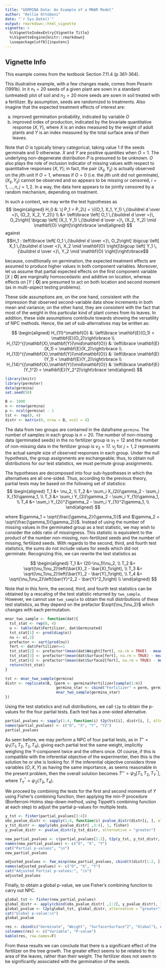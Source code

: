 ```yaml
---
title: "GERMINA Data: An Example of a MNAR Model"
author: "Kellie Ottoboni"
date: "`r Sys.Date()`"
output: rmarkdown::html_vignette
vignette: >
  %\VignetteIndexEntry{Vignette Title}
  %\VignetteEngine{knitr::rmarkdown}
  \usepackage[utf8]{inputenc}
---
```


## Vignette Info

This example comes from the textbook Section 7.11.4 (p 361-364).

This illustrative example, with a few changes made, comes from Pesarin (1991b). In it $n_1 = 20$ seeds of a given plant are sown in a standard (untreated) plot of soil and $n_2 = 20$ more seeds are sown in soil treated with a fertilizer. By assumption, seeds are randomized to treatments. Also imagine that the expected treatment effects of interest are: 

a. improved germination probability, indicated by variable $O$
b. improved index of production, indicated by the bivariate quantitative response $(X, Y)$, where $X$ is an index measured by the weight of adult plants and $Y$ is an index measured by the total surface area of their leaves.

Note that $O$ is typically binary categorical, taking value $1$ if the seeds germinate and $0$ otherwise. $X$ and $Y$ are positive quantities when $O = 1$. The underlying non-degenerate distribution $P$ is presumed to be unknown. $O$ also plays the role of inclusion indicator of missing values with respect to quantitative responses $(X, Y)$; in fact, the pair $(X_{ij}, Y_{ij})$ is actually observed on the $ji$th unit if $O = 1$, whereas if $O = 0$ (i.e. the $ji$th unit did not germinate), $(X_{ij}, Y_{ij})$ cannot be observed and so appears to be missing or censored, $i = 1,\dots,n, j = 1,2$. In a way, the data here appears to be jointly censored by a random mechanism, depending on treatment.

In such a context, we may write the test hypotheses as
$$
\begin{aligned}
H_0 &: \{ P_1 = P_2\} = \{(O_1, X_1, Y_1) \,{\buildrel d \over =}\, (O_2, X_2, Y_2)\} \\
&= \left\lbrace \left[ O_1 \,{\buildrel d \over =}\, O_2\right] \bigcap \left[ (X_1, Y_1) \,{\buildrel d \over =}\, (X_2, Y_2) \mid \mathbf{O} \right]\right\rbrace
\end{aligned}
$$
against
$$H_1 : \left\lbrace \left[ O_1 \,{\buildrel d \over <}\, O_2\right] \bigcup \left[ X_1 \,{\buildrel d \over <}\, X_2 \mid \mathbf{O} \right]\bigcup \left[ Y_1 \,{\buildrel d \over <}\, Y_2 \mid \mathbf{O} \right]\right\rbrace$$

because, conditionally on germination, the expected treatment effects are assumed to produce higher values in both component variables. Moreover, let us assume that partial expected effects on the first component variable $\left[X \mid \mathbf{O}\right]$ are marginally homoscedastic and additive on location, whereas effects on $\left[Y \mid \mathbf{O}\right]$  are presumed to act on both location and second moment (as in multi-aspect testing problems).

These side assumptions are, on the one hand, consistent with the impression that observed second-variable data show increments in both mean and variance; on the other hand, they are consistent with the fact that most of the weight in this particular kind of plant comes from its leaves. In addition, these side assumptions contribute towards showing the versatility of NPC methods. Hence, the set of sub-alternatives may be written as:

$$
\begin{aligned}
H_{11}^\mathbf{O}                              &: \left\lbrace \mathbf{E}(O_1) < \mathbf{E}(O_2)\right\rbrace \\
H_{12}^{(\mathbf{X},\mathbf{Y})\mid\mathbf{O}} &: \left\lbrace  \mathbf{E}(X_1) < \mathbf{E}(X_2)\right\rbrace \\
H_{13}^{(\mathbf{X},\mathbf{Y})\mid\mathbf{O}} &: \left\lbrace  \mathbf{E}(Y_1) <  \mathbf{E}(Y_2)\right\rbrace \\
H_{14}^{(\mathbf{X},\mathbf{Y})\mid\mathbf{O}} &: \left\lbrace  \mathbf{E}(Y_1^2) <  \mathbf{E}(Y_2^2)\right\rbrace 
\end{aligned}
$$
```r
library(knitr)
library(permuter)
data(germina)
set.seed(50)

B <- 1000
n <- nrow(germina)
p <- ncol(germina) - 1
tst <- rep(0, 4)
distr <- matrix(0, nrow = B, ncol = 4)

```

The data from two groups are contained in the dataframe `germina`. The number of samples in each group is $n = 20$. The number of non-missing data (germinated seeds) in the no fertilizer group is $\nu_1 = 12$ and the number of non-missing data in the fertilizer group is $\nu_2 =17$. $\nu_j$ for $j=1,2$ represents the actual sample size of observed responses in each group. Under the null hypothesis, the group assignments are exchangeable; thus, to obtain null distributions for our test statistics, we must permute group assignments.

The hypotheses are decomposed into four sub-hypotheses in which the alternatives are all one-sided. Thus, according to the previous theory, partial tests may be based on the following set of statistics:
$$
\begin{aligned}
T_1 &= \nu_2, \\
T_2 &= \sum_i X_{2i}\gamma_2 - \sum_i X_{1i}\gamma_1, \\
T_3 &= \sum_i Y_{2i}\gamma_2 - \sum_i Y_{1i}\gamma_1, \\
T_4 &= \sum_i Y_{2i}^2\gamma_2 - \sum_i Y_{1i}^2\gamma_1, \\
\end{aligned}
$$

where $\gamma_1 = \sqrt{\frac{\gamma_2}{\gamma_1}}$ and $\gamma_2 = \sqrt{\frac{\gamma_1}{\gamma_2}}$. Instead of using the number of missing values in the germinated group as a test statistic, we may wish to consider the odds ratio of missingness. This statistic is equivalent to the product of the number non-missing, non-fertilized seeds and the number of missing, fertilized seeds. With regards to the second, third, and fourth test statistics, the sums do not include values for seeds which did not germinate. Recognizing this, we can rewrite the test statistics as

$$
\begin{aligned}
T_1 &= (20-\nu_1)\nu_2, \\
T_2 &= \sqrt{\nu_1\nu_2}\left(\bar{X}_2 - \bar{X}_1\right), \\
T_3 &= \sqrt{\nu_1\nu_2}\left(\bar{Y}_2 - \bar{Y}_1\right), \\
T_4 &= \sqrt{\nu_1\nu_2}\left(\bar{Y}^2_2 - \bar{Y}^2_1\right) \\
\end{aligned}
$$

Note that in this form, the second, third, and fourth test statistics can be obtained by a rescaling of the test statistic returned by `two_sample`. However, we cannot use `two_sample` to obtain the null distributions of these test statistics, as they depend on the prefactor $\sqrt{\nu_1\nu_2}$ which changes with each permutation.

```r

mnar_two_sample <- function(dat){
  tst_stat <- rep(0, 4)
  o <- table(dat$Fertilizer, dat$Germinated)
  tst_stat[1] <- prod(diag(o))
  nu <- o[,2]
  prefactor <- sqrt(prod(nu))
  fert <- dat$Fertilizer==1
  tst_stat[2] <- prefactor*(mean(dat$Weight[fert], na.rm = TRUE) - mean(dat$Weight[!fert], na.rm = TRUE))
  tst_stat[3] <- prefactor*(mean(dat$Surface[fert], na.rm = TRUE) - mean(dat$Surface[!fert], na.rm = TRUE))
  tst_stat[4] <- prefactor*(mean(dat$Surface2[fert], na.rm = TRUE) - mean(dat$Surface2[!fert], na.rm = TRUE))
  return(tst_stat)
}

tst <- mnar_two_sample(germina)
distr <- replicate(B, {perm <- germina$Fertilizer[sample(1:n)]
                       germina_star <- cbind("Fertilizer" = perm, germina[,-1])
                       mnar_two_sample(germina_star)
})

```

Using the test statistics and null distributions, we call `t2p` to obtain the p-values for the four partial tests. Each test has a one-sided alternative.


```r

partial_pvalues <- sapply(1:4, function(i) t2p(tst[i], distr[i, ], alternative = "greater"))
names(partial_pvalues) <- c("O", "X", "Y", "Y2")
partial_pvalues
```
As seen before, we may perform a NPC of four partial tests, as in $T'' = \psi_1(T_1, T_2, T_3, T_4)$, giving each partial test the same weight, implicitly weighing the Y-component twice and the others once. Of course, if this is compatible with the inferential objective of the experimenter, then this is the solution he or she is looking for. If the inferential objective considers three variables $(O, X, Y)$ as having the same importance, as seems reasonable in the present problem, then the overall solution becomes $T''' = \psi_3\left[T_1, T_2, T_Y^{''}\right]$, where $T_Y^{''} = \psi_2(T_3, T_4)$. 

We proceed by combining the tests for the first and second moments of $Y$ using Fisher's combining function, then applying the min-P procedure (Bonferroni-Holms step-down method, using Tippett's combining function at each step) to adjust the partial p-values for multiple tests.

```r

y_tst <- fisher(partial_pvalues[3:4])
obs_pvalue_distr <- sapply(1:4, function(i) pvalue_distr(distr[i, ], alternative = "greater"))
y_tst_distr <- apply(obs_pvalue_distr[ ,3:4], 1, fisher)
y_pvalue_distr <- pvalue_distr(y_tst_distr, alternative = "greater")

new_partial_pvalues <- c(partial_pvalues[1:2], t2p(y_tst, y_tst_distr, alternative = "greater"))
names(new_partial_pvalues) <- c("O", "X", "Y")
cat("Partial p-values", "\n")
new_partial_pvalues

adjusted_pvalues <- fwe_minp(new_partial_pvalues, cbind(t(distr[1:2, ]), y_tst_distr), combine = "tippett")
names(adjusted_pvalues) <- c("O", "X", "Y")
cat("Adjusted Partial p-values:", "\n")
adjusted_pvalues
```

Finally, to obtain a global p-value, we use Fisher's combining function to carry out NPC.
```r

global_tst <- fisher(new_partial_pvalues)
global_distr <- apply(cbind(obs_pvalue_distr[ ,1:2], y_pvalue_distr), 1, fisher)
global_pvalue <- t2p(global_tst, global_distr, alternative = "greater")
cat("Global p-value:\n")
global_pvalue
```
 
```r
res <- cbind(c("Germinate", "Weight", "Surface+Surface^2", "Global"), c(new_partial_pvalues, global_pvalue))
colnames(res) <- c("Variable", "P-value")
kable(res, row.names=F)
```

From these results we can conclude that there is a significant effect of the fertilizer on the tree growth. The greater effect seems to be related to the area of the leaves, rather than their weight. The fertilizer does not seem to be significantly associated with the germination of the seeds.